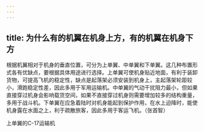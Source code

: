 ```yaml
---
---
---
```

title: 为什么有的机翼在机身上方，有的机翼在机身下方
---




根据机翼相对于机身的垂直位置，可分为上单翼、中单翼和下单翼。这几种布置形式各有优缺点，要根据具体用途进行选择。上单翼可使机身贴近地面，有利于装卸货物，可提高飞机的稳定性，缺点是起落架必须安装到机身上，主起落架轮距较小，滑跑稳定性差，因此多用于军用运输机。中单翼的气动干扰阻力最小，但如果直接穿过机身会影响载货空间，如果不直接穿过机身则需要增加较多的结构重量，多用于战斗机。下单翼在应急着陆时对机身能起到保护作用，在水上迫降时，能使机身露在水面之上，利于疏散旅客，因此多用于客运飞机。（张首智）

上单翼的C-17运输机